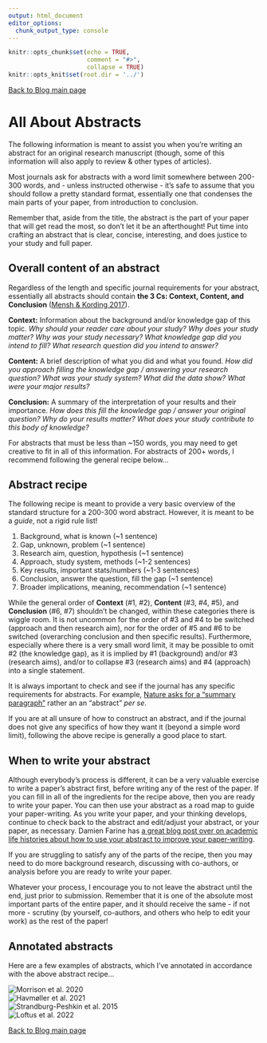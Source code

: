 ```yaml
---
output: html_document
editor_options:
  chunk_output_type: console
---
```


```r
knitr::opts_chunk$set(echo = TRUE,
                      comment = "#>",
                      collapse = TRUE)
knitr::opts_knit$set(root.dir = '../')
```
[Back to Blog main page](blog_main)

# All About Abstracts {.unlisted .unnumbered #Abstracts}

The following information is meant to assist you when you're writing an abstract for an original research manuscript (though, some of this information will also apply to review & other types of articles). 

Most journals ask for abstracts with a word limit somewhere between 200-300 words, and - unless instructed otherwise - it's safe to assume that you should follow a pretty standard format, essentially one that condenses the main parts of your paper, from introduction to conclusion.

Remember that, aside from the title, the abstract is the part of your paper that will get read the most, so don't let it be an afterthought! Put time into crafting an abstract that is clear, concise, interesting, and does justice to your study and full paper.

## Overall content of an abstract {-}

Regardless of the length and specific journal requirements for your abstract, essentially all abstracts should contain **the 3 Cs: Context, Content, and Conclusion** ([Mensh & Kording 2017](https://journals.plos.org/ploscompbiol/article?id=10.1371/journal.pcbi.1005619#sec003)).

**Context:** Information about the background and/or knowledge gap of this topic. *Why should your reader care about your study? Why does your study matter? Why was your study necessary? What knowledge gap did you intend to fill? What research question did you intend to answer?*

**Content:** A brief description of what you did and what you found. *How did you approach filling the knowledge gap / answering your research question? What was your study system? What did the data show? What were your major results?*

**Conclusion:** A summary of the interpretation of your results and their importance. *How does this fill the knowledge gap / answer your original question? Why do your results matter? What does your study contribute to this body of knowledge?*

For abstracts that must be less than ~150 words, you may need to get creative to fit in all of this information. For abstracts of 200+ words, I recommend following the general recipe below...

## Abstract recipe {-}

The following recipe is meant to provide a very basic overview of the standard structure for a 200-300 word abstract. However, it is meant to be a *guide*, not a rigid rule list!

  1. Background, what is known (~1 sentence)
  2. Gap, unknown, problem (~1 sentence)
  3. Research aim, question, hypothesis (~1 sentence)
  4. Approach, study system, methods (~1-2 sentences)
  5. Key results, important stats/numbers (~1-3 sentences)
  6. Conclusion, answer the question, fill the gap (~1 sentence)
  7. Broader implications, meaning, recommendation (~1 sentence)

While the general order of **Context** (#1, #2), **Content** (#3, #4, #5), and **Conclusion** (#6, #7) shouldn't be changed, within these categories there is wiggle room. It is not uncommon for the order of #3 and #4 to be switched (approach and then research aim), nor for the order of #5 and #6 to be switched (overarching conclusion and then specific results). Furthermore, especially where there is a very small word limit, it may be possible to omit #2 (the knowledge gap), as it is implied by #1 (background) and/or #3 (research aims), and/or to collapse #3 (research aims) and #4 (approach) into a single statement.

It is always important to check and see if the journal has any specific requirements for abstracts. For example, [Nature asks for a "summary paragraph"](https://www.nature.com/documents/nature-summary-paragraph.pdf) rather an an "abstract" *per se*. 

If you are at all unsure of how to construct an abstract, and if the journal does not give any specifics of how they want it (beyond a simple word limit), following the above recipe is generally a good place to start.


## When to write your abstract {-}

Although everybody's process is different, it can be a very valuable exercise to write a paper's abstract first, before writing any of the rest of the paper. If you can fill in all of the ingredients for the recipe above, then you are ready to write your paper. You can then use your abstract as a road map to guide your paper-writing. As you write your paper, and your thinking develops, continue to check back to the abstract and edit/adjust your abstract, or your paper, as necessary. Damien Farine has [a great blog post over on academic life histories about how to use your abstract to improve your paper-writing](http://academiclifehistories.weebly.com/blog/how-to-become-a-better-writer-iii-start-with-the-abstract-first).

If you are struggling to satisfy any of the parts of the recipe, then you may need to do more background research, discussing with co-authors, or analysis before you are ready to write your paper. 

Whatever your process, I encourage you to not leave the abstract until the end, just prior to submission. Remember that it is one of the absolute most important parts of the entire paper, and it should receive the same - if not more - scrutiny (by yourself, co-authors, and others who help to edit your work) as the rest of the paper!

## Annotated abstracts {-}

Here are a few examples of abstracts, which I've annotated in accordance with the above abstract recipe... 

![Morrison et al. 2020](/Users/aashbury/Documents/scientific_communication_support_website/vignettes/Abstract_examples_jpg/Abstract examples.001.jpeg)\
![Havmøller et al. 2021](/Users/aashbury/Documents/scientific_communication_support_website/vignettes/Abstract_examples_jpg/Abstract examples.002.jpeg)\
![Strandburg-Peshkin et al. 2015](/Users/aashbury/Documents/scientific_communication_support_website/vignettes/Abstract_examples_jpg/Abstract examples.003.jpeg)\
![Loftus et al. 2022](/Users/aashbury/Documents/scientific_communication_support_website/vignettes/Abstract_examples_jpg/Abstract examples.004.jpeg)\
  
[Back to Blog main page](blog_main)  
